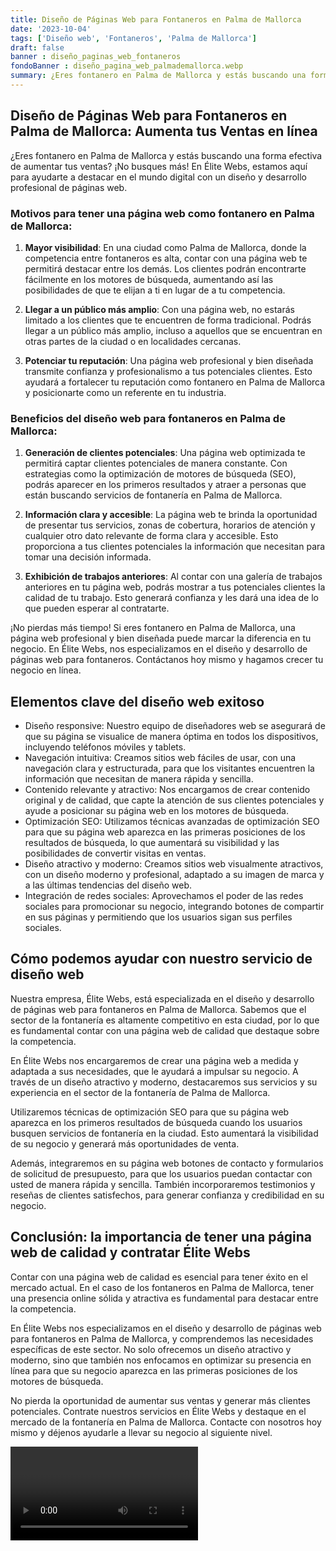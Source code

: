 ```yaml
---
title: Diseño de Páginas Web para Fontaneros en Palma de Mallorca
date: '2023-10-04'
tags: ['Diseño web', 'Fontaneros', 'Palma de Mallorca']
draft: false
banner : diseño_paginas_web_fontaneros
fondoBanner : diseño_pagina_web_palmademallorca.webp
summary: ¿Eres fontanero en Palma de Mallorca y estás buscando una forma efectiva de aumentar tus ventas? ¡No busques más! En Élite Webs, estamos aquí para ayudarte a destacar en el mundo digital con un diseño y desarrollo profesional de páginas web. 
---
```


## Diseño de Páginas Web para Fontaneros en Palma de Mallorca: Aumenta tus Ventas en línea

¿Eres fontanero en Palma de Mallorca y estás buscando una forma efectiva de aumentar tus ventas? ¡No busques más! En Élite Webs, estamos aquí para ayudarte a destacar en el mundo digital con un diseño y desarrollo profesional de páginas web. 

### Motivos para tener una página web como fontanero en Palma de Mallorca:

1. **Mayor visibilidad**: En una ciudad como Palma de Mallorca, donde la competencia entre fontaneros es alta, contar con una página web te permitirá destacar entre los demás. Los clientes podrán encontrarte fácilmente en los motores de búsqueda, aumentando así las posibilidades de que te elijan a ti en lugar de a tu competencia.

2. **Llegar a un público más amplio**: Con una página web, no estarás limitado a los clientes que te encuentren de forma tradicional. Podrás llegar a un público más amplio, incluso a aquellos que se encuentran en otras partes de la ciudad o en localidades cercanas. 

3. **Potenciar tu reputación**: Una página web profesional y bien diseñada transmite confianza y profesionalismo a tus potenciales clientes. Esto ayudará a fortalecer tu reputación como fontanero en Palma de Mallorca y posicionarte como un referente en tu industria.

### Beneficios del diseño web para fontaneros en Palma de Mallorca:

1. **Generación de clientes potenciales**: Una página web optimizada te permitirá captar clientes potenciales de manera constante. Con estrategias como la optimización de motores de búsqueda (SEO), podrás aparecer en los primeros resultados y atraer a personas que están buscando servicios de fontanería en Palma de Mallorca.

2. **Información clara y accesible**: La página web te brinda la oportunidad de presentar tus servicios, zonas de cobertura, horarios de atención y cualquier otro dato relevante de forma clara y accesible. Esto proporciona a tus clientes potenciales la información que necesitan para tomar una decisión informada.

3. **Exhibición de trabajos anteriores**: Al contar con una galería de trabajos anteriores en tu página web, podrás mostrar a tus potenciales clientes la calidad de tu trabajo. Esto generará confianza y les dará una idea de lo que pueden esperar al contratarte.

¡No pierdas más tiempo! Si eres fontanero en Palma de Mallorca, una página web profesional y bien diseñada puede marcar la diferencia en tu negocio. En Élite Webs, nos especializamos en el diseño y desarrollo de páginas web para fontaneros. Contáctanos hoy mismo y hagamos crecer tu negocio en línea.

<GifSeo />

<Cta />

## Elementos clave del diseño web exitoso

- Diseño responsive: Nuestro equipo de diseñadores web se asegurará de que su página se visualice de manera óptima en todos los dispositivos, incluyendo teléfonos móviles y tablets. 
- Navegación intuitiva: Creamos sitios web fáciles de usar, con una navegación clara y estructurada, para que los visitantes encuentren la información que necesitan de manera rápida y sencilla. 
- Contenido relevante y atractivo: Nos encargamos de crear contenido original y de calidad, que capte la atención de sus clientes potenciales y ayude a posicionar su página web en los motores de búsqueda. 
- Optimización SEO: Utilizamos técnicas avanzadas de optimización SEO para que su página web aparezca en las primeras posiciones de los resultados de búsqueda, lo que aumentará su visibilidad y las posibilidades de convertir visitas en ventas. 
- Diseño atractivo y moderno: Creamos sitios web visualmente atractivos, con un diseño moderno y profesional, adaptado a su imagen de marca y a las últimas tendencias del diseño web. 
- Integración de redes sociales: Aprovechamos el poder de las redes sociales para promocionar su negocio, integrando botones de compartir en sus páginas y permitiendo que los usuarios sigan sus perfiles sociales. 

## Cómo podemos ayudar con nuestro servicio de diseño web

Nuestra empresa, Élite Webs, está especializada en el diseño y desarrollo de páginas web para fontaneros en Palma de Mallorca. Sabemos que el sector de la fontanería es altamente competitivo en esta ciudad, por lo que es fundamental contar con una página web de calidad que destaque sobre la competencia.

En Élite Webs nos encargaremos de crear una página web a medida y adaptada a sus necesidades, que le ayudará a impulsar su negocio. A través de un diseño atractivo y moderno, destacaremos sus servicios y su experiencia en el sector de la fontanería de Palma de Mallorca.

Utilizaremos técnicas de optimización SEO para que su página web aparezca en los primeros resultados de búsqueda cuando los usuarios busquen servicios de fontanería en la ciudad. Esto aumentará la visibilidad de su negocio y generará más oportunidades de venta.

Además, integraremos en su página web botones de contacto y formularios de solicitud de presupuesto, para que los usuarios puedan contactar con usted de manera rápida y sencilla. También incorporaremos testimonios y reseñas de clientes satisfechos, para generar confianza y credibilidad en su negocio.

## Conclusión: la importancia de tener una página web de calidad y contratar Élite Webs

Contar con una página web de calidad es esencial para tener éxito en el mercado actual. En el caso de los fontaneros en Palma de Mallorca, tener una presencia online sólida y atractiva es fundamental para destacar entre la competencia.

En Élite Webs nos especializamos en el diseño y desarrollo de páginas web para fontaneros en Palma de Mallorca, y comprendemos las necesidades específicas de este sector. No solo ofrecemos un diseño atractivo y moderno, sino que también nos enfocamos en optimizar su presencia en línea para que su negocio aparezca en las primeras posiciones de los motores de búsqueda.

No pierda la oportunidad de aumentar sus ventas y generar más clientes potenciales. Contrate nuestros servicios en Élite Webs y destaque en el mercado de la fontanería en Palma de Mallorca. Contacte con nosotros hoy mismo y déjenos ayudarle a llevar su negocio al siguiente nivel.

<Video />

<CtaBot job='Fontaneros' city='Palma de Mallorca'/>

<Gmaps query='Palma de Mallorca+españa+maps' />